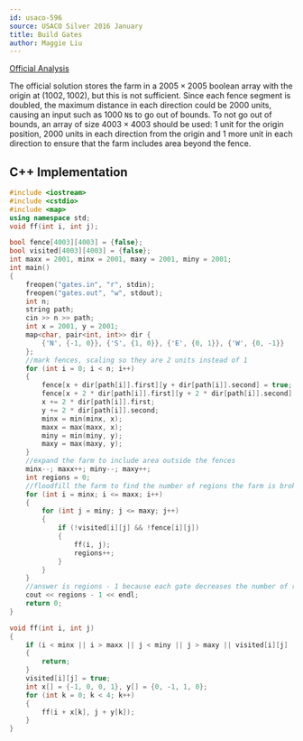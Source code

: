 ```yaml
---
id: usaco-596
source: USACO Silver 2016 January
title: Build Gates
author: Maggie Liu
---
```


[Official Analysis](http://www.usaco.org/current/data/sol_gates_silver_jan16.html)

<Warning>

The official solution stores the farm in a $2005 \times 2005$ boolean array with the origin at $(1002, 1002)$, but this is not sufficient. Since each fence segment is doubled, the maximum distance in each direction could be $2000$ units, causing an input such as $1000$ $\texttt{N}$s to go out of bounds. To not go out of bounds, an array of size $4003 \times 4003$ should be used: $1$ unit for the origin position, $2000$ units in each direction from the origin and $1$ more unit in each direction to ensure that the farm includes area beyond the fence.

</Warning>

<LanguageSection>

<CPPSection>

## C++ Implementation

```cpp
#include <iostream>
#include <cstdio>
#include <map>
using namespace std;
void ff(int i, int j);

bool fence[4003][4003] = {false};
bool visited[4003][4003] = {false};
int maxx = 2001, minx = 2001, maxy = 2001, miny = 2001;
int main() 
{
    freopen("gates.in", "r", stdin);
    freopen("gates.out", "w", stdout);
    int n;
    string path;
    cin >> n >> path;
    int x = 2001, y = 2001;
    map<char, pair<int, int>> dir {
        {'N', {-1, 0}}, {'S', {1, 0}}, {'E', {0, 1}}, {'W', {0, -1}}
    };
    //mark fences, scaling so they are 2 units instead of 1
    for (int i = 0; i < n; i++)
    {
        fence[x + dir[path[i]].first][y + dir[path[i]].second] = true;
        fence[x + 2 * dir[path[i]].first][y + 2 * dir[path[i]].second] = true;
        x += 2 * dir[path[i]].first;
        y += 2 * dir[path[i]].second;
        minx = min(minx, x);
        maxx = max(maxx, x);
        miny = min(miny, y);
        maxy = max(maxy, y);
    }
    //expand the farm to include area outside the fences
    minx--; maxx++; miny--; maxy++;
    int regions = 0;
    //floodfill the farm to find the number of regions the farm is broken into
    for (int i = minx; i <= maxx; i++)
    {
        for (int j = miny; j <= maxy; j++)
        {
            if (!visited[i][j] && !fence[i][j])
            {
                ff(i, j);
                regions++;
            }
        }
    }
    //answer is regions - 1 because each gate decreases the number of regions by 1
    cout << regions - 1 << endl;
    return 0;
}

void ff(int i, int j)
{
    if (i < minx || i > maxx || j < miny || j > maxy || visited[i][j] || fence[i][j])
    {
        return;
    }
    visited[i][j] = true;
    int x[] = {-1, 0, 0, 1}, y[] = {0, -1, 1, 0};
    for (int k = 0; k < 4; k++)
    {
        ff(i + x[k], j + y[k]);
    }
}
```

</CPPSection>

</LanguageSection>